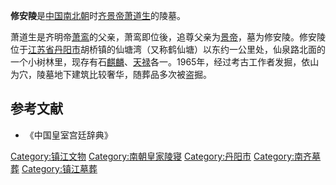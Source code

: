 {{文物保护单位
| 级别 = 全国
| 图片 = 
| 名称 = 丹阳[[南朝陵墓石刻|南朝陵墓石刻]]
| 子项 = 齐景帝萧道生修安陵石刻
| 编号 = 3-168
| 分类 = 石刻及其他
| 时代 = [[南朝|南朝]]
| 所在 = [[江苏省|江苏省]][[丹阳市|丹阳市]]
| 登录 = 1988年、1991年	
| Cat = 江苏全国重点文物保护单位
}}
'''修安陵'''是[[中国|中国]][[南北朝|南北朝]]时[[萧道生|齐景帝萧道生]]的陵墓。

萧道生是齐明帝[[萧鸾|萧鸾]]的父亲，萧鸾即位後，追尊父亲为[[景帝|景帝]]，墓为修安陵。修安陵位于[[江苏省|江苏省]][[丹阳市|丹阳市]]胡桥镇的仙塘湾（又称鹤仙塘）以东约一公里处，仙泉路北面的一个小树林里，现存有石[[麒麟|麒麟]]、[[天禄|天禄]]各一。1965年，经过考古工作者发掘，依山为穴，陵墓地下建筑比较奢华，随葬品多次被盗掘。

==参考文献==
* 《中国皇室宫廷辞典》

[[Category:镇江文物|Category:镇江文物]]
[[Category:南朝皇家陵寝|Category:南朝皇家陵寝]]
[[Category:丹阳市|Category:丹阳市]]
[[Category:南齐墓葬|Category:南齐墓葬]]
[[Category:镇江墓葬|Category:镇江墓葬]]